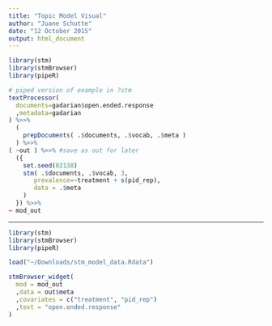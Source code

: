 ```yaml
---
title: "Topic Model Visual"
author: "Juane Schutte"
date: "12 October 2015"
output: html_document
---
```


<style>
.sourceCode.r {
  max-height: none !important;
  background: none !important;
  color: inherit !important;
}
</style>

```r
library(stm)
library(stmBrowser)
library(pipeR)

# piped version of example in ?stm
textProcessor(
  documents=gadarian$open.ended.response
  ,metadata=gadarian
) %>>%
  (
    prepDocuments( .$documents, .$vocab, .$meta )
  ) %>>%
( ~out ) %>>% #save as out for later
  ({
    set.seed(02138)
    stm( .$documents, .$vocab, 3,
       prevalence=~treatment + s(pid_rep),
       data = .$meta 
    )
  }) %>>%
~ mod_out
```

---

```r
library(stm)
library(stmBrowser)
library(pipeR)

load("~/Downloads/stm_model_data.Rdata")

stmBrowser_widget(
  mod = mod_out
  ,data = out$meta
  ,covariates = c("treatment", "pid_rep")
  ,text = "open.ended.response"
)
```
